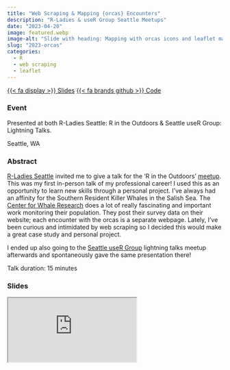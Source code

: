 ```yaml
---
title: "Web Scraping & Mapping {orcas} Encounters"
description: "R-Ladies & useR Group Seattle Meetups"
date: "2023-04-20"
image: featured.webp
image-alt: "Slide with heading: Mapping with orcas icons and leaflet map."
slug: "2023-orcas"
categories:
  - R
  - web scraping
  - leaflet
---
```


<span class="talk-btn-group">
<a href="https://jadeynryan.github.io/orcas/" class="btn" role="button">{{< fa display >}} Slides</a> <a href="https://github.com/jadeynryan/orcas" class="btn" role="button">{{< fa brands github >}} Code</a> 
</span>

### Event

Presented at both R-Ladies Seattle: R in the Outdoors  & Seattle useR Group: Lightning Talks.

Seattle, WA

### Abstract

[R-Ladies Seattle](https://rladiesseattle.org/) invited me to give a talk for the ‘R in the Outdoors’ [meetup](https://www.meetup.com/rladies-seattle/). This was my first in-person talk of my professional career! I used this as an opportunity to learn new skills through a personal project. I’ve always had an affinity for the Southern Resident Killer Whales in the Salish Sea. The [Center for Whale Research](https://www.whaleresearch.com/) does a lot of really fascinating and important work monitoring their population. They post their survey data on their website; each encounter with the orcas is a separate webpage. Lately, I’ve been curious and intimidated by web scraping so I decided this would make a great case study and personal project.

I ended up also going to the [Seattle useR Group](https://www.meetup.com/seattle-user) lightning talks meetup afterwards and spontaneously gave the same presentation there!

Talk duration: 15 minutes

### Slides

<iframe class="slides" src="https://jadeynryan.github.io/orcas/"></iframe>
